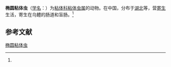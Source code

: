 {{Speciesbox
| name = 椭圆粘体虫
| status = 
| status_system = 
| image = 
| genus = Myxosoma
| species = elliptica
| authority = (Nie et Li, 1992)<ref name='id9375'>{{cite web| url =http://www.bioinfo.cn/db05/BjdwSpecies.php?action=view&id=9375| title =椭圆粘体虫| work =《中国动物物种编目数据库》| publisher =中国科学院微生物研究所| author =中国科学院动物研究所| accessdate =2009-04-16| deadurl =yes| archiveurl =https://web.archive.org/web/20160305052145/http://www.bioinfo.cn/db05/BjdwSpecies.php?action=view&id=9375| archivedate =2016-03-05}}</ref>
}}

'''椭圆粘体虫'''（[[学名|学名]]：{{lang|la|''Myxosoma elliptica''}}）为[[粘体科|粘体科]][[粘体虫属|粘体虫属]]的动物。在中国，分布于[[湖北|湖北]]等，营[[寄生|寄生]]生活，寄生在乌鳢的肠道和盲肠。<ref name='id9375'/>

== 参考文献 ==
{{reflist}}

{{Wikispecies|Myxosoma elliptica}}

[[Category:粘体虫属|椭圆粘体虫]]


{{Cnidarian-stub}}
